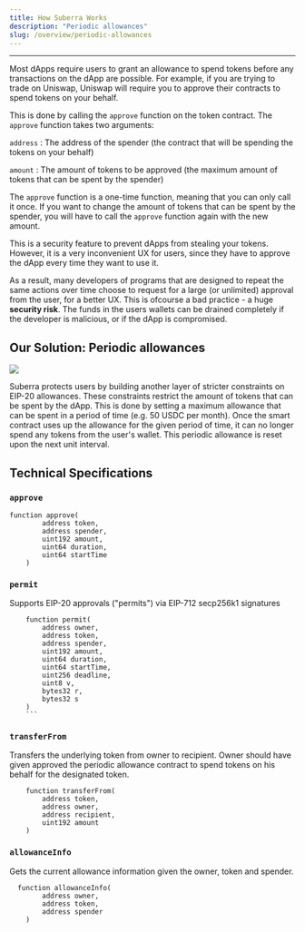 ```yaml
---
title: How Suberra Works
description: "Periodic allowances"
slug: /overview/periodic-allowances
---
```



---

Most dApps require users to grant an allowance to spend tokens before any transactions on the dApp are possible. For example, if you are trying to trade on Uniswap, Uniswap will require you to approve their contracts to spend tokens on your behalf.

This is done by calling the `approve` function on the token contract. The `approve` function takes two arguments:

`address` : The address of the spender (the contract that will be spending the tokens on your behalf)

`amount` : The amount of tokens to be approved (the maximum amount of tokens that can be spent by the spender)

The `approve` function is a one-time function, meaning that you can only call it once. If you want to change the amount of tokens that can be spent by the spender, you will have to call the `approve` function again with the new amount.

This is a security feature to prevent dApps from stealing your tokens. However, it is a very inconvenient UX for users, since they have to approve the dApp every time they want to use it.

As a result, many developers of programs that are designed to repeat the same actions over time choose to request for a large (or unlimited) approval from the user, for a better UX. This is ofcourse a bad practice - a huge **security risk**. The funds in the users wallets can be drained completely if the developer is malicious, or if the dApp is compromised.

## Our Solution: Periodic allowances

<div style={{ flexBasis: "300px", flexGrow: "1", textAlign: "center" }}>
  <img src={Image1} style={{ alignSelf: "center", maxWidth: "100%" }} />
</div>

Suberra protects users by building another layer of stricter constraints on EIP-20 allowances. These constraints restrict the amount of tokens that can be spent by the dApp. This is done by setting a maximum allowance that can be spent in a period of time (e.g. 50 USDC per month). Once the smart contract uses up the allowance for the given period of time, it can no longer spend any tokens from the user's wallet. This periodic allowance is reset upon the next unit interval.

## Technical Specifications

### `approve`

```
function approve(
        address token,
        address spender,
        uint192 amount,
        uint64 duration,
        uint64 startTime
    )
```

### `permit`

Supports EIP-20 approvals ("permits") via EIP-712 secp256k1 signatures

````
    function permit(
        address owner,
        address token,
        address spender,
        uint192 amount,
        uint64 duration,
        uint64 startTime,
        uint256 deadline,
        uint8 v,
        bytes32 r,
        bytes32 s
    )
    ```
````

### `transferFrom`

Transfers the underlying token from owner to recipient. Owner should have given approved the periodic allowance contract to spend tokens on his behalf for the designated token.

```
    function transferFrom(
        address token,
        address owner,
        address recipient,
        uint192 amount
    )
```

### `allowanceInfo`

Gets the current allowance information given the owner, token and spender.

```
  function allowanceInfo(
        address owner,
        address token,
        address spender
    )
```
